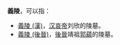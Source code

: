 '''義陵'''，可以指：
* [[義陵_(漢)|義陵 (漢)]]，[[汉哀帝|汉哀帝]]刘欣的陵墓。
* [[義陵_(後晉)|義陵 (後晉)]]，[[後晉|後晉]]靖祖[[郭蘊|郭蘊]]的陵墓。

{{Disambig|Cat=二字墓葬建筑消歧义}}